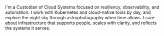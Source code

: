 I'm a Custodian of Cloud Systems focused on resiliency, observability, and automation. I work with Kubernetes and cloud-native tools by day, and explore the night sky through astrophotography when time allows. I care about infrastructure that supports people, scales with clarity, and reflects the systems it serves.